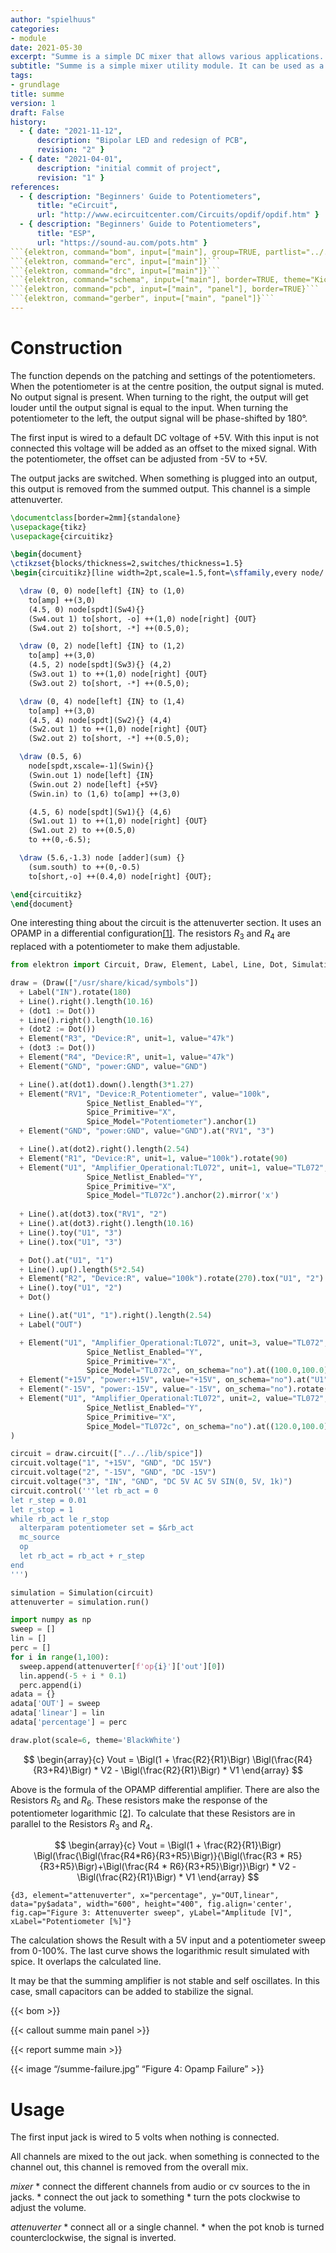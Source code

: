 ```yaml
---
author: "spielhuus"
categories:
- module
date: 2021-05-30
excerpt: "Summe is a simple DC mixer that allows various applications. The input signals can be simply added. It is also possible to invert the input, which results in a subtraction of the signals. The first input has a default DC voltage. If nothing is connected to this input, a DC offset is applied to the output."
subtitle: "Summe is a simple mixer utility module. It can be used as a mixer, attenuator or attenuverter for AC and DC signals."
tags:
- grundlage
title: summe
version: 1
draft: False
history: 
  - { date: "2021-11-12",
      description: "Bipolar LED and redesign of PCB",
      revision: "2" }
  - { date: "2021-04-01",
      description: "initial commit of project",
      revision: "1" }
references: 
  - { description: "Beginners' Guide to Potentiometers",
      title: "eCircuit",
      url: "http://www.ecircuitcenter.com/Circuits/opdif/opdif.htm" }
  - { description: "Beginners' Guide to Potentiometers",
      title: "ESP",
      url: "https://sound-au.com/pots.htm" }
```{elektron, command="bom", input=["main"], group=TRUE, partlist="../../lib/partlist.yaml"}```
```{elektron, command="erc", input=["main"]}```
```{elektron, command="drc", input=["main"]}```
```{elektron, command="schema", input=["main"], border=TRUE, theme="Kicad2020"}```
```{elektron, command="pcb", input=["main", "panel"], border=TRUE}```
```{elektron, command="gerber", input=["main", "panel"]}```
---
```


# Construction

The function depends on the patching and settings of the potentiometers. When the potentiometer is at the centre position, the output signal is muted. No output signal is present. When turning to the right, the output will get louder until the output signal is equal to the input. When turning the potentiometer to the left, the output signal will be phase-shifted by 180°.

The first input is wired to a default DC voltage of +5V. With this input is not connected this voltage will be added as an offset to the mixed signal. With the potentiometer, the offset can be adjusted from -5V to +5V.

The output jacks are switched. When something is plugged into an output, this output is removed from the summed output. This channel is a simple attenuverter.

```latex
\documentclass[border=2mm]{standalone}
\usepackage{tikz}
\usepackage{circuitikz}

\begin{document}
\ctikzset{blocks/thickness=2,switches/thickness=1.5}
\begin{circuitikz}[line width=2pt,scale=1.5,font=\sffamily,every node/.style={scale=1.5}]

  \draw (0, 0) node[left] {IN} to (1,0) 
    to[amp] ++(3,0)
    (4.5, 0) node[spdt](Sw4){} 
    (Sw4.out 1) to[short, -o] ++(1,0) node[right] {OUT}
    (Sw4.out 2) to[short, -*] ++(0.5,0);

  \draw (0, 2) node[left] {IN} to (1,2)
    to[amp] ++(3,0)
    (4.5, 2) node[spdt](Sw3){} (4,2) 
    (Sw3.out 1) to ++(1,0) node[right] {OUT}
    (Sw3.out 2) to[short, -*] ++(0.5,0);

  \draw (0, 4) node[left] {IN} to (1,4)
    to[amp] ++(3,0)
    (4.5, 4) node[spdt](Sw2){} (4,4) 
    (Sw2.out 1) to ++(1,0) node[right] {OUT}
    (Sw2.out 2) to[short, -*] ++(0.5,0);

  \draw (0.5, 6) 
    node[spdt,xscale=-1](Swin){} 
    (Swin.out 1) node[left] {IN}
    (Swin.out 2) node[left] {+5V}
    (Swin.in) to (1,6) to[amp] ++(3,0)

    (4.5, 6) node[spdt](Sw1){} (4,6) 
    (Sw1.out 1) to ++(1,0) node[right] {OUT}
    (Sw1.out 2) to ++(0.5,0)
    to ++(0,-6.5);

  \draw (5.6,-1.3) node [adder](sum) {}
    (sum.south) to ++(0,-0.5) 
    to[short,-o] ++(0.4,0) node[right] {OUT};

\end{circuitikz}
\end{document}
```

One interesting thing about the circuit is the attenuverter section. It uses an OPAMP in a differential configuration[[1]](http://www.ecircuitcenter.com/Circuits/opdif/opdif.htm). The resistors $R_3$ and $R_4$ are replaced with a potentiometer to make them adjustable.

```python
from elektron import Circuit, Draw, Element, Label, Line, Dot, Simulation

draw = (Draw(["/usr/share/kicad/symbols"])
  + Label("IN").rotate(180) 
  + Line().right().length(10.16)
  + (dot1 := Dot()) 
  + Line().right().length(10.16)
  + (dot2 := Dot())
  + Element("R3", "Device:R", unit=1, value="47k")
  + (dot3 := Dot())
  + Element("R4", "Device:R", unit=1, value="47k")
  + Element("GND", "power:GND", value="GND")

  + Line().at(dot1).down().length(3*1.27)
  + Element("RV1", "Device:R_Potentiometer", value="100k",
                 Spice_Netlist_Enabled="Y",
                 Spice_Primitive="X",
                 Spice_Model="Potentiometer").anchor(1)
  + Element("GND", "power:GND", value="GND").at("RV1", "3")

  + Line().at(dot2).right().length(2.54)
  + Element("R1", "Device:R", unit=1, value="100k").rotate(90)
  + Element("U1", "Amplifier_Operational:TL072", unit=1, value="TL072",
                 Spice_Netlist_Enabled="Y",
                 Spice_Primitive="X",
                 Spice_Model="TL072c").anchor(2).mirror('x')
                 
  + Line().at(dot3).tox("RV1", "2")
  + Line().at(dot3).right().length(10.16)
  + Line().toy("U1", "3")
  + Line().tox("U1", "3")

  + Dot().at("U1", "1")
  + Line().up().length(5*2.54)
  + Element("R2", "Device:R", value="100k").rotate(270).tox("U1", "2")
  + Line().toy("U1", "2")
  + Dot()

  + Line().at("U1", "1").right().length(2.54)
  + Label("OUT")

  + Element("U1", "Amplifier_Operational:TL072", unit=3, value="TL072",
                 Spice_Netlist_Enabled="Y",
                 Spice_Primitive="X",
                 Spice_Model="TL072c", on_schema="no").at((100.0,100.0))
  + Element("+15V", "power:+15V", value="+15V", on_schema="no").at("U1", "8")
  + Element("-15V", "power:-15V", value="-15V", on_schema="no").rotate(180).at("U1", "4")
  + Element("U1", "Amplifier_Operational:TL072", unit=2, value="TL072",
                 Spice_Netlist_Enabled="Y",
                 Spice_Primitive="X",
                 Spice_Model="TL072c", on_schema="no").at((120.0,100.0))
)

circuit = draw.circuit(["../../lib/spice"])
circuit.voltage("1", "+15V", "GND", "DC 15V")
circuit.voltage("2", "-15V", "GND", "DC -15V")
circuit.voltage("3", "IN", "GND", "DC 5V AC 5V SIN(0, 5V, 1k)")
circuit.control('''let rb_act = 0
let r_step = 0.01
let r_stop = 1
while rb_act le r_stop
  alterparam potentiometer set = $&rb_act
  mc_source
  op
  let rb_act = rb_act + r_step
end
''')

simulation = Simulation(circuit)
attenuverter = simulation.run()

import numpy as np
sweep = []
lin = []
perc = []
for i in range(1,100):
  sweep.append(attenuverter[f'op{i}']['out'][0])
  lin.append(-5 + i * 0.1)
  perc.append(i)
adata = {}
adata['OUT'] = sweep
adata['linear'] = lin
adata['percentage'] = perc

draw.plot(scale=6, theme='BlackWhite')
```

$$
\begin{array}{c}
Vout = \Bigl(1 + \frac{R2}{R1}\Bigr) \Bigl(\frac{R4}{R3+R4}\Bigr) * V2 - \Bigl(\frac{R2}{R1}\Bigr) * V1
\end{array}
$$

Above is the formula of the OPAMP differential amplifier. There are also the Resistors $R_5$ and $R_6$. These resistors make the response of the potentiometer logarithmic [[2]](https://sound-au.com/pots.htm). To calculate that these Resistors are in parallel to the Resistors $R_3$ and $R_4$.

$$
\begin{array}{c}
Vout = \Bigl(1 + \frac{R2}{R1}\Bigr) \Bigl(\frac{\Bigl(\frac{R4*R6}{R3+R5}\Bigr)}{\Bigl(\frac{R3 * R5}{R3+R5}\Bigr)+\Bigl(\frac{R4 * R6}{R3+R5}\Bigr)}\Bigr) * V2 - \Bigl(\frac{R2}{R1}\Bigr) * V1
\end{array}
$$

```{d3, element="attenuverter", x="percentage", y="OUT,linear", data="py$adata", width="600", height="400", fig.align='center', fig.cap="Figure 3: Attenuverter sweep", yLabel="Amplitude [V]", xLabel="Potentiometer [%]"}```

The calculation shows the Result with a 5V input and a potentiometer sweep from 0-100%. The last curve shows the logarithmic result simulated with spice. It overlaps the calculated line.

It may be that the summing amplifier is not stable and self oscillates. In this case, small capacitors can be added to stabilize the signal.

{{< bom >}}

{{< callout summe main panel >}}

{{< report summe main >}}

{{< image "/summe-failure.jpg" "Figure 4: Opamp Failure" >}}

# Usage

The first input jack is wired to 5 volts when nothing is connected.

All channels are mixed to the out jack. when something is connected to the channel out, this channel is removed from the overall mix.

_mixer_
* connect the different channels from audio or cv sources to the in jacks.
* connect the out jack to something
* turn the pots clockwise to adjust the volume.

_attenuverter_
* connect all or a single channel. 
* when the pot knob is turned counterclockwise, the signal is inverted.






